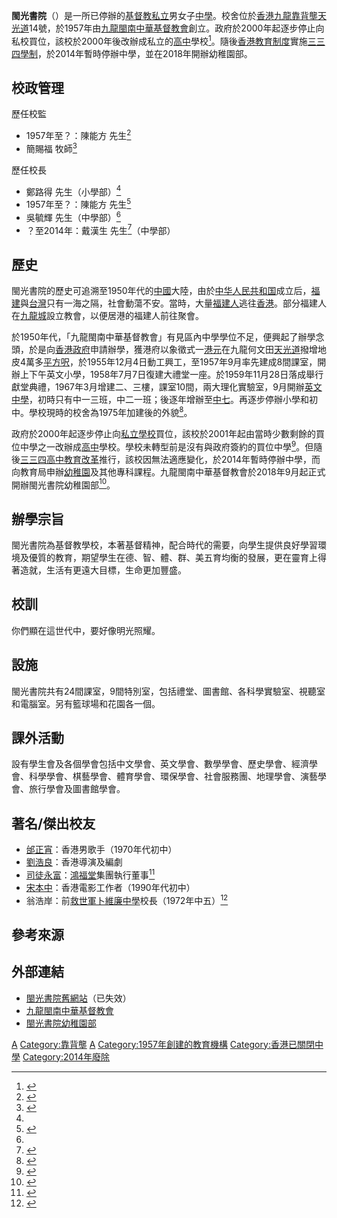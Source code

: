 {{Infobox School
| name = 閩光書院
| other_name = The Amoy College
| image = [[File:HK_TheAmoyCollege.JPG|center]]
| caption = 閩光書院昔日校舍
| established = 1957年
| closed = 2014年
| type = 私立中學
| religion = [[基督教|基督教]]
| affiliation = [[九龍閩南中華基督教會|九龍閩南中華基督教會]]
| district = [[九龍城區|九龍城區]]
| principal = 戴漢生先生
| faculty  8
| students = 450
| address = [[靠背壟|靠背壟]][[天光道|天光道]]14號
| tel = (852) 27114360 / 27112463
| fax = (852) 27140635
| website = [http://www.amoycollege.edu.hk/index.HTM amoycollege.edu.hk]（已失效）
}}
{{Otheruses|subject=一所基督教私立中學|other=另一所中學|閩僑中學}}
'''閩光書院'''（{{lang-en|Amoy College}}）是一所已停辦的[[基督教|基督教]][[私立中學|私立]]男女子[[中學|中學]]。校舍位於[[香港|香港]][[九龍|九龍]][[靠背壟|靠背壟]][[天光道|天光道]]14號，於1957年由[[九龍閩南中華基督教會|九龍閩南中華基督教會]]創立。政府於2000年起逐步停止向私校買位，該校於2000年後改辦成私立的[[高中|高中]]學校<ref>{{cite news | title=威靈頓聖道停辦500學生受影響 | url=http://std.stheadline.com/archive/fullstory.asp?andor=or&year1=2001&month1=2&day1=1&year2=2001&month2=5&day2=10&category=g&id=20010223g04&keyword1=&keyword2= | format= | publisher=星島日報 | date=2001-02-23| accessdate=2019-08-01|quote= }}</ref>。隨後[[香港教育制度|香港教育制度]]實施[[三三四學制|三三四學制]]，於2014年暫時停辦中學，並在2018年開辦幼稚園部。

==校政管理==
;歷任校監
* 1957年至？：陳能方 先生<ref>{{cite news | title=九龍閩光書院 首屆畢業典禮 | url=https://mmis.hkpl.gov.hk/coverpage/-/coverpage/view?_coverpage_WAR_mmisportalportlet_hsf=%E9%96%A9%E5%85%89%E6%9B%B8%E9%99%A2&_coverpage_WAR_mmisportalportlet_actual_q=%28%20verbatim_dc.collection%3A%28%22Old%5C%20HK%5C%20Newspapers%22%29%20%29%20AND+%28%20%28%20allTermsMandatory%3A%28true%29%20OR+all_dc.title%3A%28%E9%96%A9%E5%85%89%E6%9B%B8%E9%99%A2%29%20OR+all_dc.creator%3A%28%E9%96%A9%E5%85%89%E6%9B%B8%E9%99%A2%29%20OR+all_dc.contributor%3A%28%E9%96%A9%E5%85%89%E6%9B%B8%E9%99%A2%29%20OR+all_dc.subject%3A%28%E9%96%A9%E5%85%89%E6%9B%B8%E9%99%A2%29%20OR+fulltext%3A%28%E9%96%A9%E5%85%89%E6%9B%B8%E9%99%A2%29%20OR+all_dc.description%3A%28%E9%96%A9%E5%85%89%E6%9B%B8%E9%99%A2%29%20%29%20%29&_coverpage_WAR_mmisportalportlet_sort_field=score&p_r_p_-1078056564_c=QF757YsWv5%2F5mNaCwDogf8VbbahP59iB&_coverpage_WAR_mmisportalportlet_o=6&_coverpage_WAR_mmisportalportlet_sort_order=desc | page=7 | publisher=香港工商日報 | date=1959-09-06| accessdate=2020-11-26 |quote= }}</ref>
* 簡賜福 牧師<ref name="閩光書院畢業典禮 吳柏齡夫婦授憑頒獎">{{cite news | title=閩光書院畢業典禮 吳柏齡夫婦授憑頒獎 | url=https://mmis.hkpl.gov.hk/coverpage/-/coverpage/view?_coverpage_WAR_mmisportalportlet_hsf=%E9%96%A9%E5%85%89%E6%9B%B8%E9%99%A2&_coverpage_WAR_mmisportalportlet_actual_q=%28%20verbatim_dc.collection%3A%28%22Old%5C%20HK%5C%20Newspapers%22%29%20%29%20AND+%28%20%28%20allTermsMandatory%3A%28true%29%20OR+all_dc.title%3A%28%E9%96%A9%E5%85%89%E6%9B%B8%E9%99%A2%29%20OR+all_dc.creator%3A%28%E9%96%A9%E5%85%89%E6%9B%B8%E9%99%A2%29%20OR+all_dc.contributor%3A%28%E9%96%A9%E5%85%89%E6%9B%B8%E9%99%A2%29%20OR+all_dc.subject%3A%28%E9%96%A9%E5%85%89%E6%9B%B8%E9%99%A2%29%20OR+fulltext%3A%28%E9%96%A9%E5%85%89%E6%9B%B8%E9%99%A2%29%20OR+all_dc.description%3A%28%E9%96%A9%E5%85%89%E6%9B%B8%E9%99%A2%29%20%29%20%29&_coverpage_WAR_mmisportalportlet_sort_field=score&p_r_p_-1078056564_c=QF757YsWv5%2F3zFhASdgu4Xov2avDKDJQ&_coverpage_WAR_mmisportalportlet_o=0&_coverpage_WAR_mmisportalportlet_sort_order=desc | page=9 | publisher=香港工商日報 | date=1972-07-24| accessdate=2020-11-26 |quote= }}</ref>

;歷任校長
* 鄭路得 先生（小學部）<ref name="閩光書院畢業典禮 吳柏齡夫婦授憑頒獎" />
* 1957年至？：陳能方 先生<ref>{{cite news | title=港督今日巡視 九龍三間學校 | url=https://mmis.hkpl.gov.hk/coverpage/-/coverpage/view?_coverpage_WAR_mmisportalportlet_hsf=%E9%96%A9%E5%85%89%E6%9B%B8%E9%99%A2&_coverpage_WAR_mmisportalportlet_actual_q=%28%20verbatim_dc.collection%3A%28%22Old%5C%20HK%5C%20Newspapers%22%29%20%29%20AND+%28%20%28%20allTermsMandatory%3A%28true%29%20OR+all_dc.title%3A%28%E9%96%A9%E5%85%89%E6%9B%B8%E9%99%A2%29%20OR+all_dc.creator%3A%28%E9%96%A9%E5%85%89%E6%9B%B8%E9%99%A2%29%20OR+all_dc.contributor%3A%28%E9%96%A9%E5%85%89%E6%9B%B8%E9%99%A2%29%20OR+all_dc.subject%3A%28%E9%96%A9%E5%85%89%E6%9B%B8%E9%99%A2%29%20OR+fulltext%3A%28%E9%96%A9%E5%85%89%E6%9B%B8%E9%99%A2%29%20OR+all_dc.description%3A%28%E9%96%A9%E5%85%89%E6%9B%B8%E9%99%A2%29%20%29%20%29&_coverpage_WAR_mmisportalportlet_sort_field=score&p_r_p_-1078056564_c=QF757YsWv59a9PNz3lScYt15M1NAzazy&_coverpage_WAR_mmisportalportlet_o=7&_coverpage_WAR_mmisportalportlet_sort_order=desc | page=6 | publisher=香港工商日報 | date=1957-11-13 | accessdate=2020-11-26 |quote= }}</ref>
* 吳毓輝 先生（中學部）<ref name="閩光書院畢業典禮 吳柏齡夫婦授憑頒獎" />
* ？至2014年：戴漢生 先生<ref>{{cite web |url=http://www.doc88.com/p-0992027537302.html |title=聖誕慶祝會節目表 |last= |first= |date=2012-12-20 |website= |publisher=閩光書院 |access-date=2019-08-01 |quote= |archive-date=2019-08-01 |archive-url=https://web.archive.org/web/20190801085310/http://www.doc88.com/p-0992027537302.html |dead-url=no }}</ref>（中學部）

==歷史==
閩光書院的歷史可追溯至1950年代的[[中國|中國]]大陸，由於[[中华人民共和国|中华人民共和国]]成立后，[[福建|福建]]與[[台灣|台灣]]只有一海之隔，社會動蕩不安。當時，大量[[福建人|福建人]]逃往[[香港|香港]]。部分福建人在[[九龍城|九龍城]]設立教會，以便居港的福建人前往聚會。

於1950年代，「九龍閩南中華基督教會」有見區內中學學位不足，便興起了辦學念頭，於是向[[香港殖民地時期#香港政府|香港政府]]申請辦學，獲港府以象徵式一[[港元|港元]]在九龍何文田[[天光道|天光道]]撥增地皮4萬多[[平方呎|平方呎]]，於1955年12月4日動工興工，至1957年9月率先建成8間課室，開辦上下午英文小學，1958年7月7日復建大禮堂一座。於1959年11月28日落成舉行獻堂典禮，1967年3月增建二、三樓，課室10間，兩大理化實驗室，9月開辦[[英文中學|英文中學]]，初時只有中一三班，中二一班；後逐年增辦至[[預科|中七]]。再逐步停辦小學和初中。學校現時的校舍為1975年加建後的外貌<ref>{{cite web |url=https://www.ursreview.gov.hk/eng/doc/Kowloon%20City%20Aspiration%20Study.pdf |title=九龍城區議會地區為本市區更新地區願景研究計劃 |last= |first= |date=2010-4 |website= |publisher=香港發展局 |access-date=2019-08-01 |quote= |archive-date=2021-03-18 |archive-url=https://web.archive.org/web/20210318184759/https://www.ursreview.gov.hk/eng/doc/Kowloon%20City%20Aspiration%20Study.pdf |dead-url=no }}</ref>。

政府於2000年起逐步停止向[[私立學校|私立學校]]買位，該校於2001年起由當時少數剩餘的買位中學之一改辦成[[高中|高中]]學校。學校未轉型前是沒有與政府簽約的買位中學<ref>{{cite web |url=https://www.legco.gov.hk/yr98-99/chinese/panels/ed/papers/p473c03.pdf |title=CB(2)473/98-99(03)號文件 政府向私立學校買位的安排 |last= |first= |date=1999 |website= |publisher=香港立法會 |access-date=2019-08-01 |quote= |archive-date=2019-11-04 |archive-url=https://web.archive.org/web/20191104071332/https://www.legco.gov.hk/yr98-99/chinese/panels/ed/papers/p473c03.pdf |dead-url=no }}</ref>。但隨後[[三三四高中教育改革|三三四高中教育改革]]推行，該校因無法適應變化，於2014年暫時停辦中學，而向教育局申辦[[幼稚園|幼稚園]]及其他專科課程。九龍閩南中華基督教會於2018年9月起正式開辦閩光書院幼稚園部<ref>{{cite web |url=https://applications.edb.gov.hk/schoolsearch/schoolfee/133787.pdf |title=閩光書院幼稚園部收費證明書 |last= |first= |date=2018 |website= |publisher=香港教育局 |access-date=2019-08-01 |quote= |archive-date=2019-08-01 |archive-url=https://web.archive.org/web/20190801085312/https://applications.edb.gov.hk/schoolsearch/schoolfee/133787.pdf |dead-url=no }}</ref>。

== 辦學宗旨 ==
閩光書院為基督教學校，本著基督精神，配合時代的需要，向學生提供良好學習環境及優質的教育，期望學生在德、智、體、群、美五育均衡的發展，更在靈育上得著造就，生活有更遠大目標，生命更加豐盛。 

== 校訓 ==
你們顯在這世代中，要好像明光照耀。

== 設施 ==
閩光書院共有24間課室，9間特別室，包括禮堂、圖書館、各科學實驗室、視聽室和電腦室。另有籃球場和花園各一個。

== 課外活動 ==
設有學生會及各個學會包括中文學會、英文學會、數學學會、歷史學會、經濟學會、科學學會、棋藝學會、體育學會、環保學會、社會服務團、地理學會、演藝學會、旅行學會及圖書館學會。

==著名/傑出校友==
*[[邰正宵|邰正宵]]：香港男歌手（1970年代初中）
*[[劉浩良|劉浩良]]：香港導演及編劇
*[[司徒永富|司徒永富]]：[[鴻福堂|鴻福堂]]集團執行董事<ref>{{cite web |url=http://paper.wenweipo.com/2017/12/26/OT1712260008.htm |title=【淑梅足跡】Boxing Day一起努力吧﹗ |last= |first= |date=2017-12-26 |website= |publisher=香港文匯報 |access-date=2019-08-01 |quote= |archive-date=2018-02-27 |archive-url=https://web.archive.org/web/20180227063345/http://paper.wenweipo.com/2017/12/26/OT1712260008.htm |dead-url=no }}</ref>
*[[宋本中|宋本中]]：香港電影工作者（1990年代初中）
*翁浩岸：前[[救世軍卜維廉中學|救世軍卜維廉中學]]校長（1972年中五）<ref>{{cite news |title=十八間學校 舉行畢業禮 |url=https://mmis.hkpl.gov.hk/coverpage/-/coverpage/view?_coverpage_WAR_mmisportalportlet_hsf=%E7%95%A2%E6%A5%AD%E7%A6%AE&p_r_p_-1078056564_c=QF757YsWv59IJkls4ouG36eAQvTNaKJH&_coverpage_WAR_mmisportalportlet_o=407&_coverpage_WAR_mmisportalportlet_actual_q=%28%20verbatim_dc.collection%3A%28%22Old%5C%20HK%5C%20Newspapers%22%29%20%29%20AND+%28%20%28%20allTermsMandatory%3A%28true%29%20OR+all_dc.title%3A%28%E7%95%A2%E6%A5%AD%E7%A6%AE%29%20OR+all_dc.creator%3A%28%E7%95%A2%E6%A5%AD%E7%A6%AE%29%20OR+all_dc.contributor%3A%28%E7%95%A2%E6%A5%AD%E7%A6%AE%29%20OR+all_dc.subject%3A%28%E7%95%A2%E6%A5%AD%E7%A6%AE%29%20OR+fulltext%3A%28%E7%95%A2%E6%A5%AD%E7%A6%AE%29%20OR+all_dc.description%3A%28%E7%95%A2%E6%A5%AD%E7%A6%AE%29%20%29%20%29&_coverpage_WAR_mmisportalportlet_sort_field=dc.publicationdate_bsort&_coverpage_WAR_mmisportalportlet_sort_order=asc&_coverpage_WAR_mmisportalportlet_filter=dc.publicationdate_dt%3A%5B1970-01-01T00%3A00%3A00Z+TO+1979-12-31T15%3A59%3A59Z%5D |page=14 |language= |publisher=華僑日報 | date=1972-07-22 |accessdate=2022-02-26 |quote= }}</ref>

==參考來源==
{{reflist}}

==外部連結==
*[https://web.archive.org/web/20071012233234/http://www.amoycollege.edu.hk/ 閩光書院舊網站]（已失效）
*[http://www.cccamoy.com.hk/ 九龍閩南中華基督教會] {{Wayback|url=http://www.cccamoy.com.hk/ |date=20211127221642 }}
*[http://www.amoykg.hk/ 閩光書院幼稚園部] {{Wayback|url=http://www.amoykg.hk/ |date=20180601120400 }}

[[Category:香港私立學校|A]]
[[Category:靠背壟|Category:靠背壟]]
[[Category:九龍城區中學|A]]
[[Category:1957年創建的教育機構|Category:1957年創建的教育機構]]
[[Category:香港已關閉中學|Category:香港已關閉中學]]
[[Category:2014年廢除|Category:2014年廢除]]